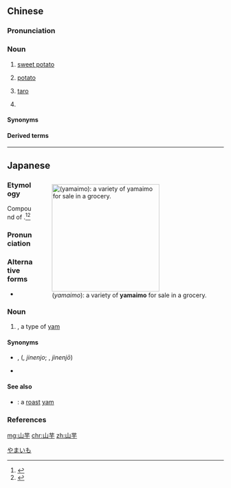 ==Chinese==
{{zh-forms}}

===Pronunciation===
{{zh-pron
|m=shānyù
|c=saan1 wu6
|mn=soaⁿ-ō͘
|w=1se hhy
|cat=n
}}

===Noun===
{{zh-noun}}

# {{lb|zh|dialectal|_|Mandarin|Huizhou|Wu}} [[sweet potato]] {{gloss|''[[Ipomoea batatas]]''}}
# {{lb|zh|Yinchuan Mandarin}} [[potato]]
# {{lb|zh|literary|or|dialectal}} [[taro]]
# {{zh-alt-name|薯蕷|{{vern|Chinese yam}}; {{taxlink|Dioscorea polystachya|species|noshow=1}}}}

====Synonyms====
{{zh-dial|番薯}}
{{zh-dial|馬鈴薯}}

====Derived terms====
{{zh-der|燙手山芋}}

{{zh-cat|Vegetables}}

----

==Japanese==
<div style="float:right;">
{{wikipedia|lang=ja|ヤマノイモ|山芋}}
{{wikipedia|Dioscorea japonica|Dioscorea japonica (''yamaimo'')}}
[[File:Jinenjyo.jpg|thumb|250px|{{lang|ja|山芋}} (''yamaimo''): a variety of '''yamaimo''' for sale in a grocery.]]
</div>
{{ja-kanjitab|yomi=k|やま|いも}}

===Etymology===
Compound of {{compound|lang=ja|sort=やまいも|山|tr1=yama|t1=mountain|芋|tr2=imo|t2=tuber, potato}}.<ref name="KDJ">{{R:Kokugo Dai Jiten}}</ref><ref name="DJR">{{R:Daijirin}}</ref>

===Pronunciation===
{{ja-pron|yomi=k|やまいも|acc=0|acc_ref=DJR}}

===Alternative forms===
* {{ja-l|薯蕷}}

===Noun===
{{ja-noun|やまいも}}

# {{taxlink|Dioscorea japonica|species|noshow=1}}, a type of [[yam]]

====Synonyms====
* {{ja-l|自然薯}}, {{ja-l|自然生}} ({{ja-l|じねんじょ}}, ''jinenjo''; {{ja-l|じねんじょう}}, ''jinenjō'')
* {{ja-r|ヤマノイモ}}

====See also====
* {{ja-r|焼き芋|やき.いも}}: a [[roast]] [[yam]]

===References===
<references/>

[[Category:ja:Vegetables|やまいも]]

[[mg:山芋]]
[[chr:山芋]]
[[zh:山芋]]